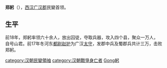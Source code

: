 '''郑躬'''（{{bd|？||前17年|catIdx=Z}}），[[西汉|西汉]][[广汉郡|广汉郡]]民變首领。

==生平==
前18年，郑躬率领六十余人，放出囚徒，夺取兵器，攻入四个县，聚众一万人，自号山君。前17年冬河东[[都尉|都尉]][[赵护|赵护]]为广汉[[太守|太守]]，发郡中兵及蜀郡兵共计三万，击败郑躬。

{{中國民變起事領袖}}
{{漢朝人物小作品}}

{{DEFAULTSORT:Zheng鄭躬}}
[[category:汉朝民變領袖|category:汉朝民變領袖]]
[[category:汉朝戰爭身亡者|category:汉朝戰爭身亡者]]
[[category:郑姓|Gong躬]]